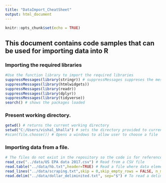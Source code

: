 ```yaml
---
title: "DataImport_CheatSheet"
output: html_document
---
```


```r
knitr::opts_chunk$set(echo = TRUE)
```

## This document contains code samples that can be used for importing data into R

### Importing the required libraries
```r
#Use the function library to import the required libraries
suppressMessages(library(stringr)) # suppressMessages suppreses the messages displayed whille loading the package
suppressMessages(library(htmlwidgets))
suppressMessages(library(readr))
suppressMessages(library(dplyr))
suppressMessages(library(tidyverse))
search() # shows the packages loaded
```

### Present working directory.
```r
getwd() # returns the current working directory
setwd("C:/Users/vishal_bhalla") # sets the directory provided to current working directory
#scan(file.choose()) # Opens a windows to allow user to choose a file
```

### Importing data from a file. 
```r
# The files do not exist in the repository so the code is for reference only
read_csv("../data/US EPA data 2017.csv") # Read from a CSV file
read.table("../data/hb.txt",header=TRUE) # Read a file where data elements are separated by one of more spaces or tabs
read_lines("../data/scraping.txt",skip = 0,skip_empty_rows = FALSE, n_max =10) # Read specific number of lines
read.delim("../data/dollar_deliminited.txt", sep="$") # To read a delimited file
```
